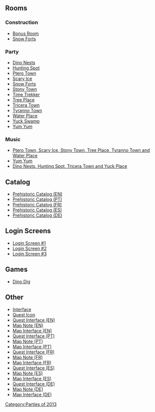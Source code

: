 

==Rooms==
===Construction===
*[[Media:PrehistoricPartyConstParty1.swf|Bonus Room]]
*[[Media:PrehistoricPartyConstForts.swf|Snow Forts]]

===Party===
*[[Media:PrehistoricPartyParty6.swf|Dino Nests]]
*[[Media:PrehistoricPartyParty10.swf|Hunting Spot]]
*[[Media:PrehistoricPartyParty11.swf|Ptero Town]]
*[[Media:PrehistoricPartyParty12.swf|Scary Ice]]
*[[Media:PrehistoricPartyForts.swf|Snow Forts]]
*[[Media:PrehistoricPartyParty3.swf|Stony Town]]
*[[Media:PrehistoricPartyParty1.swf|Time Trekker]]
*[[Media:PrehistoricPartyParty2.swf|Tree Place]]
*[[Media:PrehistoricPartyParty8.swf|Tricera Town]]
*[[Media:PrehistoricPartyParty9.swf|Tyranno Town]]
*[[Media:PrehistoricPartyParty5.swf|Water Place]]
*[[Media:PrehistoricPartyParty7.swf|Yuck Swamp]]
*[[Media:PrehistoricPartyParty4.swf|Yum Yum]]

===Music===
*[[Media:Music348.swf|Ptero Town, Scary Ice, Stony Town, Tree Place, Tyranno Town and Water Place]]
*[[Media:Music349.swf|Yum Yum]]
*[[Media:Music350.swf|Dino Nests, Hunting Spot, Tricera Town and Yuck Place]]

==Catalog==
*[[Media:ENPrehistoricPartyCatalog.swf|Prehistoric Catalog (EN)]] 
*[[Media:PTPrehistoricPartyCatalog.swf|Prehistoric Catalog (PT)]] 
*[[Media:FRPrehistoricPartyCatalog.swf|Prehistoric Catalog (FR)]] 
*[[Media:ESPrehistoricPartyCatalog.swf|Prehistoric Catalog (ES)]] 
*[[Media:DEPrehistoricPartyCatalog.swf|Prehistoric Catalog (DE)]]

==Login Screens==
*[[Media:SwfPrehistoric-2.swf|Login Screen #1]]
*[[Media:SwfPrehistoric-3.swf|Login Screen #2]]
*[[Media:SwfPrehistoric-4.swf|Login Screen #3]]

==Games==
*[[Media:GamesTreasureHuntDinoDig.swf|Dino Dig]]

==Other==
*[[Media:PrehistoricPartyInterface.swf|Interface]]
*[[Media:PrehistoricPartyIcon.swf|Quest Icon]]
*[[Media:ENQuestInterface.swf|Quest Interface (EN)]]
*[[Media:ENPrehistoricPartyMapNote.swf|Map Note (EN)]]
*[[Media:ENCloseUpsMapInterface-PrehistoricParty.swf|Map Interface (EN)]]
*[[Media:PTQuestInterface.swf|Quest Interface (PT)]]
*[[Media:PTPrehistoricPartyMapNote.swf|Map Note (PT)]]
*[[Media:PTCloseUpsMapInterface-PrehistoricParty.swf|Map Interface (PT)]]
*[[Media:FRQuestInterface.swf|Quest Interface (FR)]]
*[[Media:FRPrehistoricPartyMapNote.swf|Map Note (FR)]]
*[[Media:FRCloseUpsMapInterface-PrehistoricParty.swf|Map Interface (FR)]]
*[[Media:ESQuestInterface.swf|Quest Interface (ES)]]
*[[Media:ESPrehistoricPartyMapNote.swf|Map Note (ES)]]
*[[Media:ESCloseUpsMapInterface-PrehistoricParty.swf|Map Interface (ES)]]
*[[Media:DEQuestInterface.swf|Quest Interface (DE)]]
*[[Media:DEPrehistoricPartyMapNote.swf|Map Note (DE)]]
*[[Media:DECloseUpsMapInterface-PrehistoricParty.swf|Map Interface (DE)]]

{{Parties}}

[[Category:Parties of 2013]]